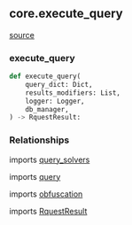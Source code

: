 ## core.execute_query
[source](https://github.com/Health-Informatics-UoN/hutch-bunny/tree/main/app/bunny/core/execute_query.py)
### execute_query
```python
def execute_query(
    query_dict: Dict,
    results_modifiers: List,
    logger: Logger,
    db_manager,
) -> RquestResult:
```

### Relationships
imports [query_solvers](/bunny/core_api_ref/query_solvers)

imports [query](/bunny/core_api_ref/rquest_dto/query)

imports [obfuscation](/bunny/core_api_ref/obfuscation)

imports [RquestResult](/bunny/core_api_ref/rquest_dto/result)
